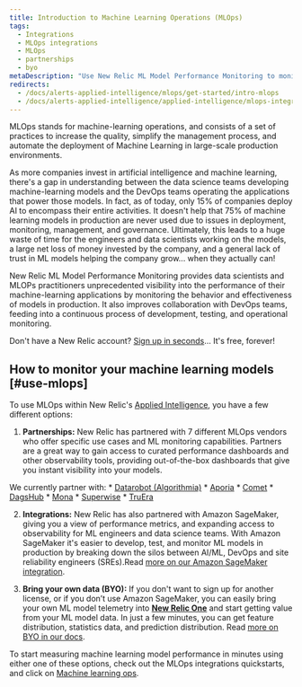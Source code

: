 ```yaml
---
title: Introduction to Machine Learning Operations (MLOps)
tags:
  - Integrations
  - MLOps integrations 
  - MLOps
  - partnerships
  - byo 
metaDescription: "Use New Relic ML Model Performance Monitoring to monitor and observe the performance of your machine learning models."
redirects: 
  - /docs/alerts-applied-intelligence/mlops/get-started/intro-mlops
  - /docs/alerts-applied-intelligence/applied-intelligence/mlops-integrations
---
```


MLOps stands for machine-learning operations, and consists of a set of practices to increase the quality, simplify the management process, and automate the deployment of Machine Learning in large-scale production environments. 

As more companies invest in artificial intelligence and machine learning, there's a gap in understanding between the data science teams developing machine-learning models and the DevOps teams operating the applications that power those models. In fact, as of today, only 15% of companies deploy AI to encompass their entire activities. It doesn't help that 75% of machine learning models in production are never used due to issues in deployment, monitoring, management, and governance. Ultimately, this leads to a huge waste of time for the engineers and data scientists working on the models, a large net loss of money invested by the company, and a general lack of trust in ML models helping the company grow... when they actually can!

New Relic ML Model Performance Monitoring provides data scientists and MLOPs practitioners unprecedented visibility into the performance of their machine-learning applications by monitoring the behavior and effectiveness of models in production. It also improves collaboration with DevOps teams, feeding into a continuous process of development, testing, and operational monitoring.

Don't have a New Relic account? [Sign up in seconds](https://newrelic.com/signup)... It's free, forever! 

## How to monitor your machine learning models [#use-mlops]

To use MLOps within New Relic's [Applied Intelligence](/docs/alerts-applied-intelligence/new-relic-alerts/get-started/introduction-applied-intelligence/), you have a few different options:

1. **Partnerships:** New Relic has partnered with 7 different MLOps vendors who offer specific use cases and ML monitoring capabilities. Partners are a great way to gain access to curated performance dashboards and other observability tools, providing out-of-the-box dashboards that give you instant visibility into your models. 

  We currently partner with:
	*  [Datarobot (Algorithmia)](/docs/alerts-applied-intelligence/mlops/integrations/datarobot-mlops-integration/)
	*  [Aporia](/docs/alerts-applied-intelligence/mlops/integrations/aporia-mlops-integration/)
	*  [Comet](/docs/alerts-applied-intelligence/mlops/integrations/comet-mlops-integration/)
	*  [DagsHub](/docs/alerts-applied-intelligence/mlops/integrations/dagshub-mlops-integration/)
	*  [Mona](/docs/alerts-applied-intelligence/mlops/integrations/mona-mlops-integration/)
	*  [Superwise](/docs/alerts-applied-intelligence/mlops/integrations/superwise-mlops-integration/)
	*  [TruEra](/docs/alerts-applied-intelligence/mlops/integrations/truera-mlops-integration/)

2. **Integrations:** New Relic has also partnered with Amazon SageMaker, giving you a view of performance metrics, and expanding access to observability for ML engineers and data science teams. With Amazon SageMaker it's easier to develop, test, and monitor ML models in production by breaking down the silos between AI/ML, DevOps and site reliability engineers (SREs).Read [more on our Amazon SageMaker integration](/docs/mlops/integrations/aws-sagemaker-mlops-integration/).

3. **Bring your own data (BYO):** If you don't want to sign up for another license, or if you don’t use Amazon SageMaker, you can easily bring your own ML model telemetry into **[New Relic One](https://one.newrelic.com)** and start getting value from your ML model data. In just a few minutes, you can get feature distribution, statistics data, and prediction distribution. Read [more on BYO in our docs](/docs/alerts-applied-intelligence/mlops/bring-your-own/mlops-byo). 

To start measuring machine learning model performance in minutes using either one of these options, check out the MLOps integrations quickstarts, and click on [Machine learning ops](https://developer.newrelic.com/instant-observability/?category=machine-learning-ops). 

